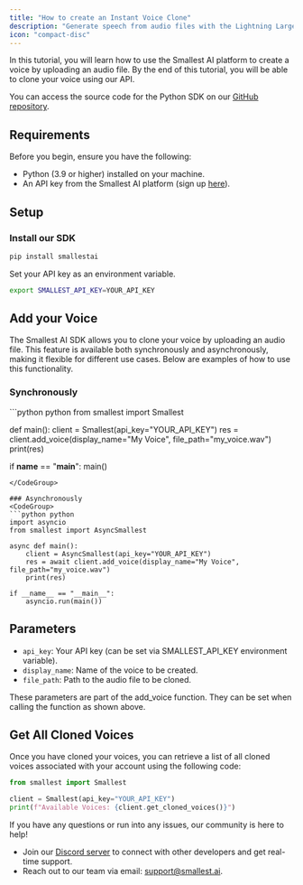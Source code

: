 ```yaml
---
title: "How to create an Instant Voice Clone"
description: "Generate speech from audio files with the Lightning Large model via the new Waves API"
icon: "compact-disc"
---
```


In this tutorial, you will learn how to use the Smallest AI platform to create a voice by uploading an audio file. By the end of this tutorial, you will be able to clone your voice using our API.

You can access the source code for the Python SDK on our [GitHub repository](https://github.com/smallest-inc/smallest-python-sdk).

## Requirements

Before you begin, ensure you have the following:

- Python (3.9 or higher) installed on your machine.
- An API key from the Smallest AI platform (sign up [here](https://waves.smallest.ai)).

## Setup

### Install our SDK
```bash
pip install smallestai
```

Set your API key as an environment variable. 
```bash
export SMALLEST_API_KEY=YOUR_API_KEY
``` 

## Add your Voice  
The Smallest AI SDK allows you to clone your voice by uploading an audio file. This feature is available both synchronously and asynchronously, making it flexible for different use cases. Below are examples of how to use this functionality.  

### Synchronously  

<CodeGroup> 
```python python 
from smallest import Smallest

def main(): 
    client = Smallest(api_key="YOUR_API_KEY")
    res = client.add_voice(display_name="My Voice", file_path="my_voice.wav")
    print(res)

if __name__ == "__main__": 
    main()
```
</CodeGroup>   

### Asynchronously
<CodeGroup>
```python python
import asyncio
from smallest import AsyncSmallest

async def main():
    client = AsyncSmallest(api_key="YOUR_API_KEY")
    res = await client.add_voice(display_name="My Voice", file_path="my_voice.wav")
    print(res)

if __name__ == "__main__":
    asyncio.run(main())
```
</CodeGroup>  

## Parameters    

- `api_key`: Your API key (can be set via SMALLEST_API_KEY environment variable).
- `display_name`: Name of the voice to be created.
- `file_path`: Path to the audio file to be cloned.  

These parameters are part of the add_voice function. They can be set when calling the function as shown above.  

## Get All Cloned Voices  

Once you have cloned your voices, you can retrieve a list of all cloned voices associated with your account using the following code:  
<CodeGroup>
```python python
from smallest import Smallest

client = Smallest(api_key="YOUR_API_KEY")
print(f"Available Voices: {client.get_cloned_voices()}")
```
</CodeGroup> 


If you have any questions or run into any issues, our community is here to help!   

- Join our [Discord server](https://discord.gg/ywShEyXHBW) to connect with other developers and get real-time support.  
- Reach out to our team via email: [support@smallest.ai](mailto:support@smallest.ai).
